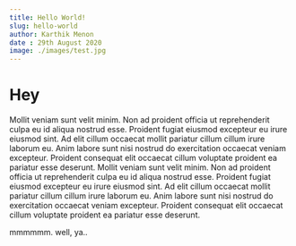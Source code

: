 ```yaml
---
title: Hello World!
slug: hello-world
author: Karthik Menon
date : 29th August 2020
image: ./images/test.jpg
---
```

# Hey

Mollit veniam sunt velit minim. Non ad proident officia ut reprehenderit culpa eu id aliqua nostrud esse. Proident fugiat eiusmod excepteur eu irure eiusmod sint. Ad elit cillum occaecat mollit pariatur cillum cillum irure laborum eu. Anim labore sunt nisi nostrud do exercitation occaecat veniam excepteur. Proident consequat elit occaecat cillum voluptate proident ea pariatur esse deserunt.
Mollit veniam sunt velit minim. Non ad proident officia ut reprehenderit culpa eu id aliqua nostrud esse. Proident fugiat eiusmod excepteur eu irure eiusmod sint. Ad elit cillum occaecat mollit pariatur cillum cillum irure laborum eu. Anim labore sunt nisi nostrud do exercitation occaecat veniam excepteur. Proident consequat elit occaecat cillum voluptate proident ea pariatur esse deserunt.

mmmmmm. well, ya..

